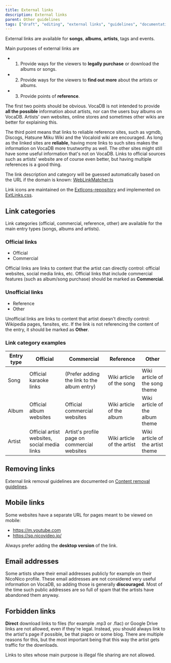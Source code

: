 ---
title: External links
description: External links
parent: Other guidelines
tags: ["draft", "editing", "external links", "guidelines", "documentation", "vocadb"]
---

External links are available for **songs**, **albums**, **artists**, tags and events.

Main purposes of external links are

- 1) Provide ways for the viewers to **legally purchase** or download the albums or songs.
- 2) Provide ways for the viewers to **find out more** about the artists or albums.
- 3) Provide points of **reference**.

The first two points should be obvious. VocaDB is not intended to provide **all the possible** information about artists, nor can the users buy albums on VocaDB. Artists' own websites, online stores and sometimes other wikis are better for explaining this. 

The third point means that links to reliable reference sites, such as vgmdb, Discogs, Hatsune Miku Wiki and the Vocaloid wiki are encouraged. As long as the linked sites are **reliable**, having more links to such sites makes the information on VocaDB more trustworthy as well. The other sites might still have some useful information that's not on VocaDB. Links to official sources such as artists' website are of course even better, but having multiple references is a good thing.

The link description and category will be guessed automatically based on the URL if the domain is known: [WebLinkMatcher.ts](https://github.com/VocaDB/vocadb/blob/main/VocaDbWeb/Scripts/Shared/WebLinkMatcher.ts)

Link icons are maintained on the [ExtIcons-repository](https://github.com/VocaDB/ExtIcons) and implemented on [ExtLinks.css](https://github.com/VocaDB/vocadb/blob/fe028ea2a13f98cde6c8eecc73150ce132a515d1/VocaDbWeb/Scripts/styles/ExtLinks.css).

## Link categories

Link categories (official, commercial, reference, other) are available for the main entry types (songs, albums and artists).

### Official links

- Official
- Commercial

Official links are links to content that the artist can directly control: official websites, social media links, etc. Official links that include commercial features (such as album/song purchase) should be marked as **Commercial**.

### Unofficial links

- Reference
- Other

Unofficial links are links to content that artist doesn't directly control: Wikipedia pages, fansites, etc. If the link is not referencing the content of the entry, it should be marked as **Other**.

### Link category examples

| Entry type | Official                                     | Commercial                                   | Reference                  | Other                            |
| ---------- | -------------------------------------------- | -------------------------------------------- | -------------------------- | -------------------------------- |
| Song       | Official karaoke links                       | (Prefer adding the link to the album entry)  | Wiki article of the song   | Wiki article of the song theme   |
| Album      | Official album websites                      | Official commercial websites                 | Wiki article of the album  | Wiki article of the album theme  |
| Artist     | Official artist websites, social media links | Artist's profile page on commercial websites | Wiki article of the artist | Wiki article of the artist theme |

## Removing links

External link removal guidelines are documented on [Content removal guidelines](/docs/other-guidelines/content-removal-guidelines).

## Mobile links

Some websites have a separate URL for pages meant to be viewed on mobile:
* https://m.youtube.com
* https://sp.nicovideo.jp/

Always prefer adding the **desktop version** of the link.

## Email addresses

Some artists share their email addresses publicly for example on their NicoNico profile. These email addresses are not considered very useful information on VocaDB, so adding those is generally **discouraged**. Most of the time such public addresses are so full of spam that the artists have abandoned them anyway.

## Forbidden links

**Direct** download links to files (for example .mp3 or .flac) or Google Drive links are not allowed, even if they're legal. Instead, you should always link to the artist's page if possible, be that piapro or some blog. There are multiple reasons for this, but the most important being that this way the artist gets traffic for the downloads.

Links to sites whose main purpose is illegal file sharing are not allowed.
